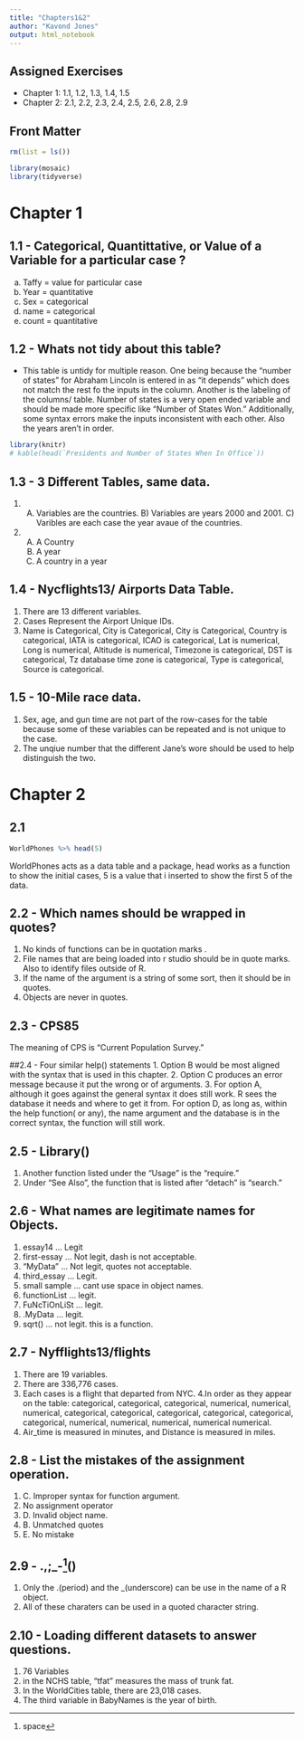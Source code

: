 ```yaml
---
title: "Chapters1&2"
author: "Kavond Jones"
output: html_notebook
---
```



## Assigned Exercises 
- Chapter 1: 1.1, 1.2, 1.3, 1.4, 1.5 
- Chapter 2: 2.1, 2.2, 2.3, 2.4, 2.5, 2.6, 2.8, 2.9 

## Front Matter
```r
rm(list = ls())

library(mosaic)
library(tidyverse)
```

# Chapter 1 
## 1.1 - Categorical, Quantittative, or Value of a Variable for a particular case ?
a. Taffy = value for particular case   
b. Year = quantitative 
c. Sex = categorical 
d. name = categorical 
e. count = quantitative 

## 1.2 - Whats not tidy about this table? 
 - This table is untidy for multiple reason. One being because the "number of states" for Abraham Lincoln is entered in as "it depends" which does not match the rest fo the inputs in the column. Another is the labeling of the columns/ table. Number of states is a very open ended variable and should be made more specific like "Number of States Won." Additionally, some syntax errors make the inputs inconsistent with each other. Also the years aren't in order. 
```r
library(knitr)
# kable(head(`Presidents and Number of States When In Office`))
```

## 1.3 - 3 Different Tables, same data.
1. A) Variables are the countries. B) Variables are years 2000 and 2001. C) Varibles are each case the year avaue of the countries. 
2. A) A Country 
   B) A year
   C) A country in a year

## 1.4 - Nycflights13/ Airports Data Table. 
1. There are 13 different variables. 
2. Cases Represent the Airport Unique IDs.
3. Name is Categorical, City is Categorical, City is Categorical, Country is categorical, IATA is categorical, ICAO is categorical, Lat is numerical, Long is numerical, Altitude is numerical, Timezone is categorical, DST is categorical, Tz database time zone is categorical, Type is categorical, Source is categorical. 

## 1.5 - 10-Mile race data. 
1. Sex, age, and gun time are not part of the row-cases for the table because some of these variables can be repeated and is not unique to the case. 
2. The unqiue number that the different Jane's wore should be used to help distinguish the two. 


# Chapter 2
## 2.1 
```r
WorldPhones %>% head(5)

```
WorldPhones acts as a data table and a package, head works as a function to show the initial cases, 5 is a value that i inserted to show the first 5 of the data.

## 2.2 - Which names should be wrapped in quotes? 
1. No kinds of functions can be in quotation marks .
2. File names that are being loaded into r studio should be in quote marks. Also to identify files outside of R.
3. If the name of the argument is a string of some sort, then it should be in quotes. 
4. Objects are never in quotes. 

## 2.3 - CPS85 
The meaning of CPS is "Current Population Survey." 

##2.4 - Four similar help() statements
1. Option B would be most aligned with the syntax that is used in this chapter.
2. Option C produces an error message because it put the wrong or of arguments. 
3. For option A, although it goes against the general syntax it does still work. R sees the database it needs and where to get it from. For option D, as long as, within the help function( or any), the name argument and the database is in the correct syntax, the function will still work.

## 2.5 - Library()
1. Another function listed under the "Usage" is the "require."
2. Under "See Also", the function that is listed after "detach" is "search."

## 2.6 - What names are legitimate names for Objects.
1. essay14 ... Legit 
2. first-essay ... Not legit, dash is not acceptable. 
3. "MyData" ... Not legit, quotes not acceptable. 
4. third_essay ... Legit. 
5. small sample ... cant use space in object names. 
6. functionList ... legit. 
7. FuNcTiOnLiSt ... legit. 
8. .MyData ... legit. 
9. sqrt() ... not legit. this is a function.  

## 2.7 - Nyfflights13/flights 
1. There are 19 variables. 
2. There are 336,776 cases. 
3. Each cases is a flight that departed from NYC. 
4.In order as they appear on the table: categorical, categorical, categorical, numerical, numerical, numerical, categorical, categorical, categorical, categorical, categorical, categorical, numerical, numerical, numerical, numerical numerical. 
5. Air_time is measured in minutes, and Distance is measured in miles. 

## 2.8 - List the mistakes of the assignment operation. 
1. C. Improper syntax for function argument.
2. No assignment operator 
3. D. Invalid object name.
4. B. Unmatched quotes 
5. E. No mistake 

## 2.9 - .,;_-^[space]()
1. Only the .(period) and the _(underscore) can be use in the name of a R object. 
2. All of these charaters can be used in a quoted character string. 

## 2.10 - Loading different datasets to answer questions. 
1. 76 Variables 
2. in the NCHS table, "tfat" measures the mass of trunk fat. 
3. In the WorldCities table, there are 23,018 cases. 
4. The third variable in BabyNames is the year of birth. 
